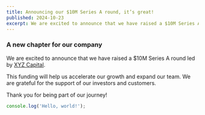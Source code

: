 ```yaml
---
title: Announcing our $10M Series A round, it’s great!
published: 2024-10-23
excerpt: We are excited to announce that we have raised a $10M Series A round led by XYZ Capital. This funding will help us accelerate our growth and expand our team.
---
```



### A new chapter for our company

<Logo />

We are excited to announce that we have raised a $10M Series A round led by [XYZ Capital](https://xyzcapital.com).

This funding will help us accelerate our growth and expand our team. We are grateful for the support of our investors and customers.

Thank you for being part of our journey!

```js
console.log('Hello, world!');
```
